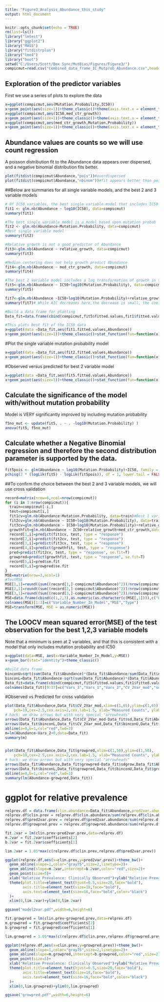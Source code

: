 ```yaml
---
title: "Figure3_Analysis_Abundance_this_study"
output: html_document
---
```


```r
knitr::opts_chunk$set(echo = TRUE)
rm(list=ls())
library("lmtest")
library("ggplot2")
library("MASS")
library("fitdistrplus")
library("lme4")
library("boot")
setwd("C:/Users/Scott/Box Sync/MutBias/Figures/Figure3/")
compicmut=read.csv("Combined_data_frame_IC_Mutprob_Abundance.csv",header=T,stringsAsFactors=F)
```

## Exploration of the predictor variables
First we use a series of plots to explore the data
```r
x=ggplot(compicmut,aes(Mutation.Probability,IC50))
x+geom_point(aes(size=1))+theme_classic()+theme(axis.text.x = element_text(size=15),axis.text.y = element_text(size=15))
x=ggplot(compicmut,aes(IC50,med_ctr_growth))
x+geom_point(aes(size=1))+theme_classic()+theme(axis.text.x = element_text(size=15),axis.text.y = element_text(size=15))
x=ggplot(compicmut,aes(med_ctr_growth,Mutation.Probability))
x+geom_point(aes(size=1))+theme_classic()+theme(axis.text.x = element_text(size=15),axis.text.y = element_text(size=15))
```

## Abundance values are counts so we will use count regression
A poisson distribution fit to the Abundance data appears over dispersed, and a negative binomial distribution fits better.

```r
plot(fitdist(compicmut$Abundance,"pois"))#overdispersed
plot(fitdist(compicmut$Abundance,"nbinom"))#fit appears better than poisson
```

##Below are summaries for all single variable models, and the best 2 and 3 variable models
```r
# Of IC50 variables, the best single variable model that includes IC50 is below
fit1 <- glm.nb(Abundance ~ log10(IC50), data=compicmut)
summary(fit1)
```

```r
#The best single variable model is a model based upon mutation probab
fit2 <- glm.nb(Abundance~Mutation.Probability, data=compicmut) 
#Best single variable model
summary(fit2)
```

```r
#Relative growth is not a good predictor of Abundance
fit3<-glm.nb(Abundance ~ relative_growth, data=compicmut)
summary(fit3)
```

```r
#Median centering does not help growth predict Abundance
fit4<-glm.nb(Abundance ~ med_ctr_growth, data=compicmut)
summary(fit4)
```

```r
#The best 2 variable model includes a log transformation of growth in the presence of drug(IC50) and mutation probability
fit5<-glm.nb(Abundance ~ IC50+log10(Mutation.Probability), data=compicmut) #Best 2 variable model
summary(fit5)
```

```r
fit7<-glm.nb(Abundance ~IC50+log10(Mutation.Probability)+relative_growth, data=compicmut) #Best 3 variable model
summary(fit7)# While AIC decreases here,the decrease is small, the coefficient is negative (which is unlikely), and the pval is not particularly significant. Therefore it seems that this best 3 variable model is likely overfit. I will examine LOOCV, and test set mean squared error for final model selection.
```

```r
#Build a data frame for plotting
Data_fit=data.frame(cbind(compicmut,fit5$fitted.values,fit1$fitted.values,fit2$fitted.values))
```

```r
#This plots best fit of the IC50 data
x=ggplot(data =Data_fit,aes(fit1.fitted.values,Abundance))
x+geom_point(aes(size=1))+theme_classic()+stat_function(fun=function(x)x, geom="line", aes(colour="square",size=1.0),)+theme(axis.text.x = element_text(size=15),axis.text.y = element_text(size=15))
```

#Plot the single variable mutation probability model
```r
x=ggplot(data =Data_fit,aes(fit2.fitted.values,Abundance))
x+geom_point(aes(size=1))+theme_classic()+stat_function(fun=function(x)x, geom="line", aes(colour="square",size=1.0),)+theme(axis.text.x = element_text(size=15),axis.text.y = element_text(size=15))
```

#Observed versus predicted for best 2 variable model
```r
x=ggplot(data =Data_fit,aes(fit5.fitted.values,Abundance))
x+geom_point(aes(size=1))+theme_classic()+stat_function(fun=function(x)x, geom="line", aes(colour="square",size=1.0),)+theme(axis.text.x = element_text(size=15),axis.text.y = element_text(size=15))
```

## Calculate the significance of the model with/without mutation probability
Model is VERY significantly improved by including mutation probability
```r
f5no_mut <- update(fit5, . ~ . -log10(Mutation.Probability) )
anova(fit5, f5no_mut)
```

## Calculate whether a Negative Binomial regression and therefore the second distribution parameter is supported by the data.
```r
fit5pois <- glm(Abundance ~ log10(Mutation.Probability)+IC50, family = "poisson", data = compicmut)
pchisq(2 * (logLik(fit5) - logLik(fit5pois)), df = 1, lower.tail = FALSE)
```

##To confirm the choice between the best 2 and 3 variable models, we will use cross validation
```r
record=matrix(nrow=6,ncol=nrow(compicmut))
for (i in 1:nrow(compicmut)){
  train=compicmut[-i,]
  test=compicmut[i,]
  fit1cv=glm.nb(Abundance~Mutation.Probability, data=train)#Best 1 variable model
  fit2cv=glm.nb(Abundance ~ IC50+log10(Mutation.Probability), data=train) #Best 2 variable model
  fit3cv=glm.nb(Abundance ~ IC50+log10(Mutation.Probability)+relative_growth,data=train) #Best 3 variable model
  growthfit=glm.nb(Abundance ~ IC50+relative_growth+med_ctr_growth,data=train)
  record[1,i]=predict(fit1cv, test, type = "response")
  record[2,i]=predict(fit2cv, test, type = "response")
  record[3,i]=predict(fit3cv, test, type = "response")
  record[4,i]=predict(growthfit, test, type = "response")
  pred=predict(fit2cv, test, type = "response", se.fit=T)
  growpred=predict(growthfit, test, type = "response", se.fit=T)
  record[5,i]=pred$se.fit
  record[6,i]=growpred$se.fit
}
MSE=matrix(nrow=3,ncol=1)
#TestMSE
MSE[1,1]=round((sum((record[1,]-compicmut$Abundance)^2))/nrow(compicmut),digits=2)
MSE[2,1]=round((sum((record[2,]-compicmut$Abundance)^2))/nrow(compicmut),digits = 2)
MSE[3,1]=round((sum((record[3,]-compicmut$Abundance)^2))/nrow(compicmut),digits = 2)
MSE=data.frame(cbind(c(1,2,3),as.numeric(as.character(c(MSE[,1]))),c("LOOCV","LOOCV","LOOCV")), stringsAsFactors = F)
colnames(MSE)[1:3]=c("Variable_Number_In_Model","MSE","Type")
MSE=transform(MSE, MSE = as.numeric(MSE))
```

## The LOOCV mean squared error(MSE) of the test observation for the best 1,2,3 variable models
Note that a minimum is seen at 2 variables, and that this is consistent with a model that only includes mutation probability and IC50
```r
x=ggplot(data=MSE, aes(x=Variable_Number_In_Model,y=MSE))
x+geom_bar(stat="identity")+theme_classic()
```

```r
#Build data frame
binconU=sqrt(sum(Data_fit$Abundance)*(Data_fit$Abundance/sum(Data_fit$Abundance))*((sum(Data_fit$Abundance)-Data_fit$Abundance)/sum(Data_fit$Abundance)))+Data_fit$Abundance
binconL=Data_fit$Abundance-sqrt(sum(Data_fit$Abundance)*(Data_fit$Abundance/sum(Data_fit$Abundance))*((sum(Data_fit$Abundance)-Data_fit$Abundance)/sum(Data_fit$Abundance)))
Data_fit=data.frame(cbind(compicmut,fit5$fitted.values,fit1$fitted.values,fit2$fitted.values,record[2,],record[5,],binconU,binconL,record[6,],record[4,]))
colnames(Data_fit)[9:17]=c("Vars_3","Vars_1","Vars_2","CV_2Var_mod","sd","binconL","binconU","sdgrow","growpred")
```

#Observed vs Predicted for cross validation
```r
plot(Data_fit$Abundance,Data_fit$CV_2Var_mod,xlim=c(1,65),ylim=c(1,65),
    pch=19,cex=2.5,cex.axis=2,cex.lab=1.5, xlab="Measured Counts", ylab="Predicted Counts")
# hack: we draw arrows but with very special "arrowheads"
arrows(Data_fit$Abundance,Data_fit$CV_2Var_mod-Data_fit$sd,Data_fit$Abundance,Data_fit$CV_2Var_mod+Data_fit$sd, length=0.09, angle=90,lwd=3, code=3)
arrows(Data_fit$binconL,Data_fit$CV_2Var_mod,Data_fit$binconU,Data_fit$CV_2Var_mod, length=0.09, angle=90,lwd=3, code=3)
abline(a=0,b=1,col="red",lwd=3)
m=lm(Abundance~Vars_2+0,data=Data_fit)
summary(m)
```
```r
```
```r
plot(Data_fit$Abundance,Data_fit$growpred,xlim=c(1,50),ylim=c(1,50),
    pch=19,cex=2.5,cex.axis=2,cex.lab=1.5, xlab="Measured Counts", ylab="Predicted Counts")
# hack: we draw arrows but with very special "arrowheads"
arrows(Data_fit$Abundance,Data_fit$growpred-Data_fit$sdgrow,Data_fit$Abundance,Data_fit$growpred+Data_fit$sdgrow, length=0.09, angle=90,lwd=3, code=3)
arrows(Data_fit$binconL,Data_fit$growpred,Data_fit$binconU,Data_fit$growpred, length=0.09, angle=90,lwd=3, code=3)
abline(a=0,b=1,col="red",lwd=3)
summary(lm(Abundance~growpred,Data_fit))
```
# ggplot for relative prevalence
```r

relprev.df = data.frame(clin.abundance=Data_fit$Abundance,pred2var.abundance=Data_fit$CV_2Var_mod,growpred.abundance=Data_fit$growpred)
relprev.df$clin.prev = relprev.df$clin.abundance/sum(relprev.df$clin.abundance)
relprev.df$pred2var.prev = relprev.df$pred2var.abundance/sum(relprev.df$pred2var.abundance)
relprev.df$growpred.prev = relprev.df$growpred.abundance/sum(relprev.df$growpred.abundance)

fit.2var = lm(clin.prev~pred2var.prev,data=relprev.df)
m.2var = fit.2var$coefficients[2]
b.2var = fit.2var$coefficients[1]

lim.2var = 1.05*max(c(relprev.df$clin.prev,relprev.df$pred2var.prev))

ggplot(relprev.df,aes(x=clin.prev,y=pred2var.prev))+theme_bw()+
  geom_abline(slope=1,color="gray75",size=2,linetype=2)+
  geom_abline(slope=m.2var,intercept=b.2var,color="red",size=2)+
  geom_point(size=5)+
  xlab("Relative Prevalence: Clinically Observed")+ylab("Relative Prevalence: Model Predicted")+
  theme(plot.title=element_text(hjust=0.5,size=20,face="bold"),
        axis.title=element_text(size=18,face="bold"),
        axis.text=element_text(size=16,face="bold",color="black")
  )+
  xlim(0,lim.2var)+ylim(0,lim.2var)

ggsave("model2var.pdf",width=6,height=6)

```

```r

fit.growpred = lm(clin.prev~growpred.prev,data=relprev.df)
m.growpred = fit.growpred$coefficients[2]
b.growpred = fit.growpred$coefficients[1]

lim.growpred = 1.05*max(c(relprev.df$clin.prev,relprev.df$growpred.prev))

ggplot(relprev.df,aes(x=clin.prev,y=growpred.prev))+theme_bw()+
  geom_abline(slope=1,color="gray75",size=2,linetype=2)+
  geom_abline(slope=m.growpred,intercept=b.growpred,color="red",size=2)+
  geom_point(size=5)+
  xlab("Relative Prevalence: Clinically Observed")+ylab("Relative Prevalence: Model Predicted")+
  theme(plot.title=element_text(hjust=0.5,size=20,face="bold"),
        axis.title=element_text(size=18,face="bold"),
        axis.text=element_text(size=16,face="bold",color="black")
  )+
  xlim(0,lim.growpred)+ylim(0,lim.growpred)

ggsave("growpred.pdf",width=6,height=6)


```